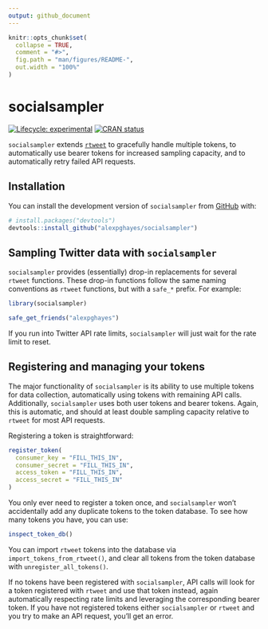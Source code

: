 ```yaml
---
output: github_document
---
```


<!-- README.md is generated from README.Rmd. Please edit that file -->

```r
knitr::opts_chunk$set(
  collapse = TRUE,
  comment = "#>",
  fig.path = "man/figures/README-",
  out.width = "100%"
)
```

# socialsampler

<!-- badges: start -->
[![Lifecycle: experimental](https://img.shields.io/badge/lifecycle-experimental-orange.svg)](https://www.tidyverse.org/lifecycle/#experimental)
[![CRAN status](https://www.r-pkg.org/badges/version/socialsampler)](https://CRAN.R-project.org/package=socialsampler)
<!-- badges: end -->

`socialsampler` extends [`rtweet`](https://rtweet.info/) to gracefully handle multiple tokens, to automatically use bearer tokens for increased sampling capacity, and to automatically retry failed API requests.

## Installation

You can install the development version of `socialsampler` from [GitHub](https://github.com/) with:

``` r
# install.packages("devtools")
devtools::install_github("alexpghayes/socialsampler")
```

## Sampling Twitter data with `socialsampler`

`socialsampler` provides (essentially) drop-in replacements for several `rtweet` functions. These drop-in functions follow the same naming conventions as `rtweet` functions, but with a `safe_*` prefix. For example:

```r
library(socialsampler)

safe_get_friends("alexpghayes")
```

If you run into Twitter API rate limits, `socialsampler` will just wait for the rate limit to reset.

## Registering and managing your tokens

The major functionality of `socialsampler` is its ability to use multiple tokens for data collection, automatically using tokens with remaining API calls. Additionally, `socialsampler` uses both user tokens and bearer tokens. Again, this is automatic, and should at least double sampling capacity relative to `rtweet` for most API requests.

Registering a token is straightforward:

``` r
register_token(
  consumer_key = "FILL_THIS_IN",
  consumer_secret = "FILL_THIS_IN",
  access_token = "FILL_THIS_IN",
  access_secret = "FILL_THIS_IN"
)
```

You only ever need to register a token once, and `socialsampler` won't accidentally add any duplicate tokens to the token database. To see how many tokens you have, you can use:

```r
inspect_token_db()
```

You can import `rtweet` tokens into the database via `import_tokens_from_rtweet()`, and clear all tokens from the token database with `unregister_all_tokens()`.

If no tokens have been registered with `socialsampler`, API calls will look for a token registered with `rtweet` and use that token instead, again
automatically respecting rate limits and leveraging the corresponding bearer token. If you have not registered tokens either `socialsampler` or `rtweet` and you try to make an API request, you'll get an error.
